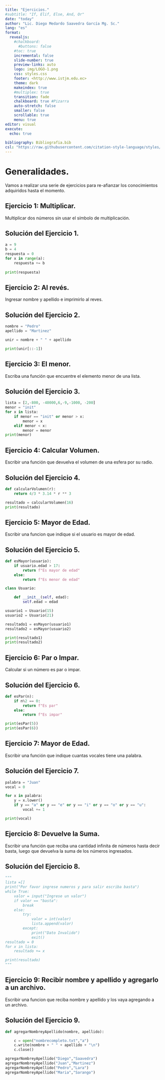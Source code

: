 ```yaml
---
title: "Ejercicios."
#subtitle: "If, Elif, Else, And, Or"
date: "today"
author: "Lic. Diego Medardo Saavedra García Mg. Sc."
lang: "es"
format:
  revealjs:
    #chalkboard: 
      #buttons: false
    #toc: true
    incremental: false
    slide-number: true
    preview-links: auto
    logo: img/LOGO-1.png
    css: styles.css
    footer: <http://www.istjm.edu.ec>
    theme: dark
    makeindex: true
    #multiplex: true
    transition: fade
    chalkboard: true #Pizarra
    auto-stretch: false
    smaller: false
    scrollable: true
    menu: true
editor: visual
execute: 
  echo: true
    
bibliography: Bibliografia.bib
csl: "https://raw.githubusercontent.com/citation-style-language/styles/master/apa.csl"
---
```


# Generalidades.

Vamos a realizar una serie de ejercicios para re-afianzar los conocimientos adquiridos hasta el momento.

## Ejercicio 1: Multiplicar.

Multiplicar dos números sin usar el símbolo de multiplicación.

## Solución del Ejercicio 1.

```python
a = 9
b = 4
respuesta = 0
for x in range(a):
    respuesta += b
    
print(respuesta) 
```

## Ejercicio 2: Al revés.

Ingresar nombre y apellido e imprimirlo al reves.

## Solución del Ejercicio 2.

```python
nombre = "Pedro"
apellido = "Martinez"

unir = nombre + " " + apellido

print(unir[::-1])
```

## Ejercicio 3: El menor.

Escriba una función que encuentre el elemento menor de una lista.

## Solución del Ejercicio 3.

```python
lista = [2,-800, -40000,6,-9,-1000, -200]
menor = "init"
for x in lista:
    if menor == "init" or menor > x:
        menor = x
    elif menor < x:
        menor = menor       
print(menor)
```

## Ejercicio 4: Calcular Volumen.

Escribir una función que devuelva el volumen de una esfera por su radio.

## Solución del Ejercicio 4.

```python
def calcularVolumen(r):
    return 4/3 * 3.14 * r ** 3

resultado = calcularVolumen(16)
print(resultado)
```

## Ejercicio 5: Mayor de Edad.

Escribir una funcion que indique si el usuario es mayor de edad.

## Solución del Ejercicio 5.

```python
def esMayor(usuario):
    if usuario.edad > 17:
        return f"Es mayor de edad"
    else:
        return f"Es menor de edad"

class Usuario:

    def __init__(self, edad):
        self.edad = edad

usuario1 = Usuario(15)
usuario2 = Usuario(21)

resultado1 = esMayor(usuario1)
resultado2 = esMayor(usuario2)

print(resultado1)
print(resultado2)
```

## Ejercicio 6: Par o Impar.

Calcular si un número es par o impar.

## Solución del Ejercicio 6.

```python
def esPar(n):
    if n%2 == 0:
        return f"Es par"
    else:
        return f"Es impar"

print(esPar(5))
print(esPar(6))
```

## Ejercicio 7: Mayor de Edad.

Escribir una función que indique cuantas vocales tiene una palabra.

## Solución del Ejercicio 7.

```python
palabra = "Juan"
vocal = 0

for x in palabra:
    y = x.lower()
    if y == "a" or y == "e" or y == "i" or y == "o" or y == "u":
        vocal += 1

print(vocal)
```

## Ejercicio 8: Devuelve la Suma.

Escribir una función que reciba una cantidad infinita de números hasta decir basta, luego que devuelva la suma de los números ingresados.

## Solución del Ejercicio 8.

```python
"""
lista =[]
print("Por favor ingrese numeros y para salir escriba basta")
while True:
    valor = input("Ingrese un valor")
    if valor == "basta":
        break
    else:
        try:
            valor = int(valor)
            lista.append(valor)
        except:
            print("Dato Invalido")
            exit()
resultado = 0
for x in lista:
    resultado += x

print(resultado)
"""
```

## Ejercicio 9: Recibir nombre y apellido y agregarlo a un archivo.

Escribir una funcion que reciba nombre y apellido y los vaya agregando a un archivo.

## Solución del Ejercicio 9.

```python
def agregarNombreyApellido(nombre, apellido):

    c = open("nombrecompleto.txt","a")
    c.write(nombre + " " + apellido + "\n")
    c.close()

agregarNombreyApellido("Diego","Saavedra")
agregarNombreyApellido("Juan","Martinez")
agregarNombreyApellido("Pedro","Lara")
agregarNombreyApellido("Maria","Sarango")
```
